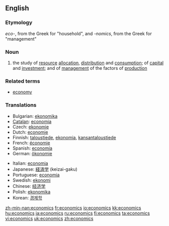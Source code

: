 ==English==

===Etymology===

<i>eco-</i>, from the Greek for "household", and <i>-nomics</i>, from the Greek for "management"

===Noun===
{{wikipedia}}
{{en-noun|-}}

# {{context|Social sciences}} the study of [[resource]] [[allocation]], [[distribution]] and [[consumption]]; of [[capital]] and [[investment]]; and of [[management]] of the factors of [[production]]

===Related terms===
*[[economy]]

===Translations===
{{rfc-level|Translations at L3+ (AutoFormat would have corrected level of Related terms)}}
{{trans-top|study}}
*Bulgarian: [[ekonomika]]
*[[Catalan]]: [[economia]] {{f}}
*Czech: [[ekonomie#Czech|ekonomie]] {{f}}
*Dutch: [[economie]]
*Finnish: [[taloustiede]], [[ekonomia]], [[kansantaloustiede]]
*French: [[économie]]
*Spanish: [[economía]]
*German: [[ökonomie]] {{f}}
{{trans-mid}}
*Italian: [[economia]] {{f}}
*Japanese: [[経済学]] (keizai-gaku)
*Portuguese: [[economia]]
*Swedish: [[ekonomi]]
*Chinese: [[经济学]]
*Polish: [[ekonomika]]
*Korean: [[경제학]]
{{trans-bottom}}

[[zh-min-nan:economics]]
[[fr:economics]]
[[io:economics]]
[[kk:economics]]
[[hu:economics]]
[[ja:economics]]
[[ru:economics]]
[[fi:economics]]
[[ta:economics]]
[[vi:economics]]
[[uk:economics]]
[[zh:economics]]